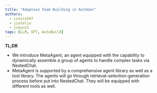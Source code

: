 ```yaml
---
title: "Adaptave Team Building in AutoGen"
authors:
  - LinxinS97
  - jialeliu
  - jieyuz2
tags: [LLM, GPT, AutoBuild]
---
```


**TL;DR**
- We introduce MetaAgent, an agent equipped with the capability to dynamically assemble a group of agents to handle complex tasks via NestedChat.
- MetaAgent is supported by a comprehensive agent library as well as a tool library. The agents will go through retrieval-selection-generation process before put into NestedChat. They will be equipped with different tools as well.
